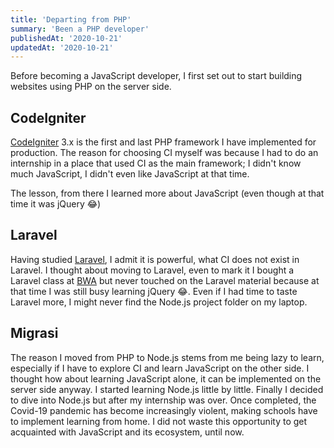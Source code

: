 ```yaml
---
title: 'Departing from PHP'
summary: 'Been a PHP developer'
publishedAt: '2020-10-21'
updatedAt: '2020-10-21'
---
```


Before becoming a JavaScript developer, I first set out to start building websites using PHP on the server side.

## CodeIgniter

[CodeIgniter](https://codeigniter.com/) 3.x is the first and last PHP framework I have implemented for production. The reason for choosing CI myself was because I had to do an internship in a place that used CI as the main framework; I didn't know much JavaScript, I didn't even like JavaScript at that time.

The lesson, from there I learned more about JavaScript (even though at that time it was jQuery 😂)

## Laravel

Having studied [Laravel](https://laravel.com/), I admit it is powerful, what CI does not exist in Laravel. I thought about moving to Laravel, even to mark it I bought a Laravel class at [BWA](https://buildwithangga.com) but never touched on the Laravel material because at that time I was still busy learning jQuery 😂. Even if I had time to taste Laravel more, I might never find the Node.js project folder on my laptop.

## Migrasi

The reason I moved from PHP to Node.js stems from me being lazy to learn, especially if I have to explore CI and learn JavaScript on the other side. I thought how about learning JavaScript alone, it can be implemented on the server side anyway. I started learning Node.js little by little. Finally I decided to dive into Node.js but after my internship was over. Once completed, the Covid-19 pandemic has become increasingly violent, making schools have to implement learning from home. I did not waste this opportunity to get acquainted with JavaScript and its ecosystem, until now.
